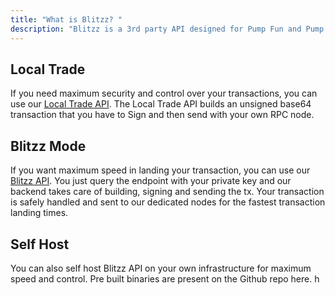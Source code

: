 ```yaml
---
title: "What is Blitzz? "
description: "Blitzz is a 3rd party API designed for Pump Fun and Pump Swap that provides access to low latency human readable data and transaction building endpoints so you can start building in no time. NO need to play around with raw blockchain data!!"
---
```


## Local Trade

If you need maximum security and control over your transactions, you can use our [Local Trade API](https://pumpportal.fun/local-trading-api/trading-api). The Local Trade API builds an unsigned base64 transaction that you have to Sign and then send with your own RPC node.

## Blitzz Mode

If you want maximum speed in landing your transaction, you can use our [Blitzz API](https://blitzz.fun/#blitzz-mode-endpoint). You just query the endpoint with your private key and our backend takes care of building, signing and sending the tx. Your transaction is safely handled and sent to our dedicated nodes for the fastest transaction landing times.

## Self Host

You can also self host Blitzz API on your own infrastructure for maximum speed and control. Pre built binaries are present on the Github repo here. h
